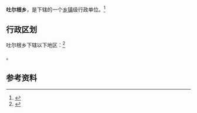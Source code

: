 {{中国乡级行政区|65/40/25/204/000}}

'''吐尔根乡'''，是{{PRC admin/fullname|65/40/25/204/000|3}}下辖的一个[[乡镇|乡镇]]级行政单位。<ref>{{PRC admin/ref sgc|{{PRC admin/parent|65/40/25/204/000}}}}</ref>

== 行政区划 ==

吐尔根乡下辖以下地区：<ref>{{PRC admin/ref sgc|65/40/25/204/000}}</ref>

{{PRC admin/children|65/40/25/204/000}}。

== 参考资料 ==

{{reflist}}

{{行政区划小作品}}
{{PRC admin/navcat|65/40/25/204/000}}